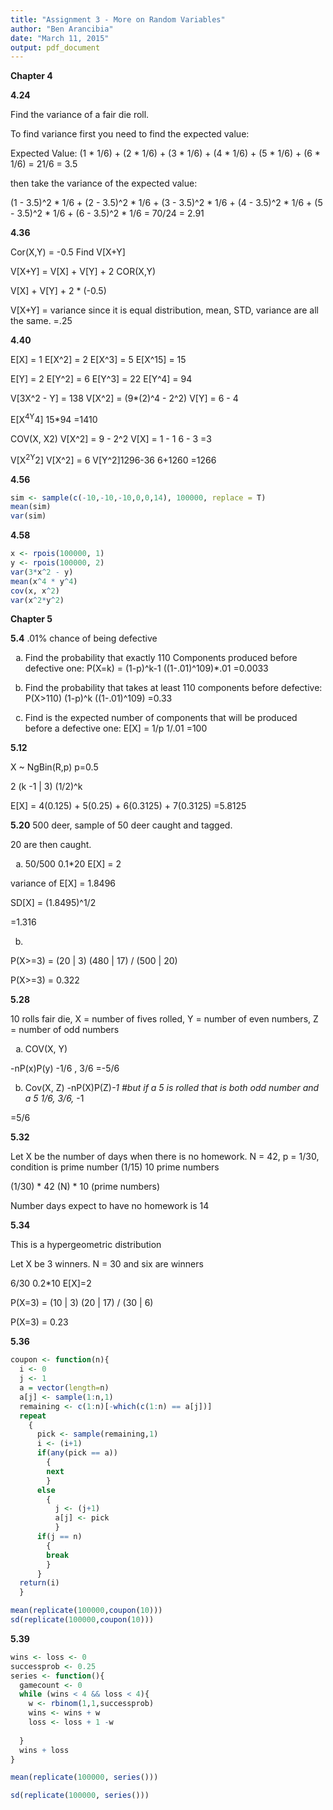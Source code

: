 ```yaml
---
title: "Assignment 3 - More on Random Variables"
author: "Ben Arancibia"
date: "March 11, 2015"
output: pdf_document
---
```

__**Chapter 4**__

**4.24**

Find the variance of a fair die roll.

To find variance first you need to find the expected value: 

Expected Value: 
(1 * 1/6) + (2 * 1/6) + (3 * 1/6) + (4 * 1/6) + (5 * 1/6) + (6 * 1/6) = 21/6 = 3.5

then take the variance of the expected value:

(1 - 3.5)^2 * 1/6 + (2 - 3.5)^2 * 1/6 + (3 - 3.5)^2 * 1/6  + (4 - 3.5)^2 * 1/6 + (5 - 3.5)^2 * 1/6 + (6 - 3.5)^2 * 1/6
= 70/24 
= 2.91


**4.36**

Cor(X,Y) = -0.5
Find V[X+Y]

V[X+Y] = V[X] + V[Y] + 2 COR(X,Y)

V[X] + V[Y] + 2 * (-0.5)

V[X+Y] = variance since it is equal distribution, mean, STD, variance are all the same.
=.25

**4.40**

E[X] = 1
E[X^2] = 2
E[X^3] = 5
E[X^15] = 15

E[Y] = 2
E[Y^2] = 6 
E[Y^3] = 22
E[Y^4] = 94

V[3X^2 - Y] = 138
V[X^2] = (9*(2)^4 - 2^2)
V[Y] = 6 - 4

E[X^4Y^4]
15*94
=1410

COV(X, X2)
V[X^2] = 9 - 2^2
V[X] = 1 - 1
6 - 3
=3

V[X^2Y^2]
V[X^2] = 6
V[Y^2]1296-36
6+1260
=1266


**4.56**
```r
sim <- sample(c(-10,-10,-10,0,0,14), 100000, replace = T)
mean(sim)
var(sim)

```

**4.58**

```r
x <- rpois(100000, 1)
y <- rpois(100000, 2)
var(3*x^2 - y)
mean(x^4 * y^4)
cov(x, x^2)
var(x^2*y^2)

```


__**Chapter 5**__

**5.4**
.01% chance of being defective

a) Find the probability that exactly 110 Components produced before defective one:
P(X=k) = (1-p)^k-1
((1-.01)^109)*.01
=0.0033

b) Find the probability that takes at least 110 components before defective:
P(X>110)
(1-p)^k
((1-.01)^109)
=0.33

c) Find is the expected number of components that will be produced before a defective one:
E[X] = 1/p
1/.01
=100

**5.12**

X ~ NgBin(R,p)
p=0.5

2 (k -1 | 3) (1/2)^k

E[X] = 4(0.125) + 5(0.25) + 6(0.3125) + 7(0.3125)
=5.8125

**5.20**
500 deer, sample of 50 deer caught and tagged.

20 are then caught.

a)
50/500
0.1*20
E[X] = 2

variance of E[X] = 1.8496

SD[X] = (1.8495)^1/2

=1.316

b)

P(X>=3) = (20 | 3) (480 | 17) / (500 | 20)

P(X>=3) = 0.322

**5.28**

10 rolls fair die, X = number of fives rolled, Y = number of even numbers, Z = number of odd numbers

a) COV(X, Y)

-nP(x)P(y)
-1/6 , 3/6
=-5/6

b) Cov(X, Z)
-nP(X)P(Z)*-1 #but if a 5 is rolled that is both odd number and a 5
1/6, 3/6, *-1

=5/6

**5.32**

Let X be the number of days when there is no homework. N = 42, p = 1/30, condition is prime number (1/15)
10 prime numbers

(1/30) * 42 (N) * 10 (prime numbers)

Number days expect to have no homework is 14

**5.34**

This is a hypergeometric distribution

Let X be 3 winners. N = 30 and six are winners

6/30
0.2*10
E[X]=2

P(X=3) = (10 | 3) (20 | 17) / (30 | 6)

P(X=3) = 0.23

**5.36**
```r
coupon <- function(n){
  i <- 0
  j <- 1
  a = vector(length=n)
  a[j] <- sample(1:n,1)
  remaining <- c(1:n)[-which(c(1:n) == a[j])]
  repeat
    {
      pick <- sample(remaining,1)
      i <- (i+1)
      if(any(pick == a))
        {
        next
        }
      else
        {
          j <- (j+1)
          a[j] <- pick
          }
      if(j == n)
        {
        break
        }
      }
  return(i)
  }

```

```r
mean(replicate(100000,coupon(10)))
sd(replicate(100000,coupon(10)))
```

**5.39**

```r
wins <- loss <- 0
successprob <- 0.25
series <- function(){
  gamecount <- 0
  while (wins < 4 && loss < 4){
    w <- rbinom(1,1,successprob)
    wins <- wins + w
    loss <- loss + 1 -w
  
  }
  wins + loss
}

mean(replicate(100000, series()))

sd(replicate(100000, series()))

```












